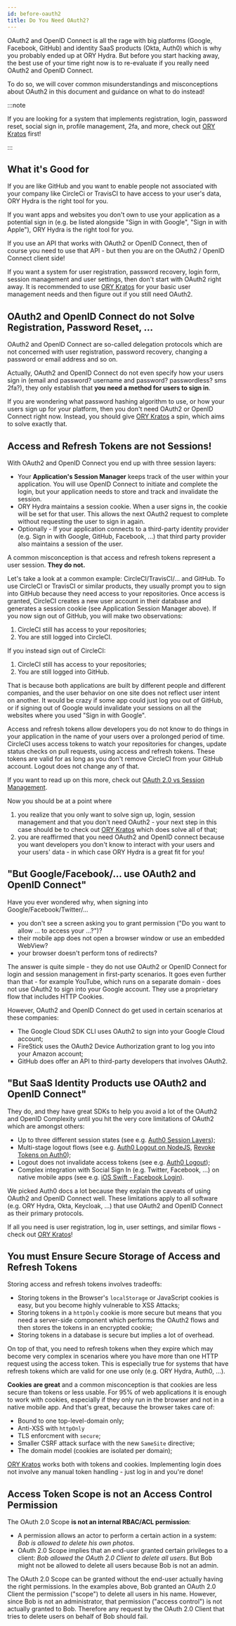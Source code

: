 ```yaml
---
id: before-oauth2
title: Do You Need OAuth2?
---
```


OAuth2 and OpenID Connect is all the rage with big platforms (Google, Facebook,
GitHub) and identity SaaS products (Okta, Auth0) which is why you probably ended
up at ORY Hydra. But before you start hacking away, the best use of your time
right now is to re-evaluate if you really need OAuth2 and OpenID Connect.

To do so, we will cover common misunderstandings and misconceptions about OAuth2
in this document and guidance on what to do instead!

:::note

If you are looking for a system that implements registration, login, password
reset, social sign in, profile management, 2fa, and more, check out
[ORY Kratos](https://www.ory.sh/kratos) first!

:::

## What it's Good for

If you are like GitHub and you want to enable people not associated with your
company like CircleCi or TravisCI to have access to your user's data, ORY Hydra
is the right tool for you.

If you want apps and websites you don't own to use your application as a
potential sign in (e.g. be listed alongside "Sign in with Google", "Sign in with
Apple"), ORY Hydra is the right tool for you.

If you use an API that works with OAuth2 or OpenID Connect, then of course you
need to use that API - but then you are on the OAuth2 / OpenID Connect client
side!

If you want a system for user registration, password recovery, login form,
session management and user settings, then don't start with OAuth2 right away.
It is recommended to use [ORY Kratos](https://www.ory.sh/kratos) for your basic
user management needs and then figure out if you still need OAuth2.

## OAuth2 and OpenID Connect do not Solve Registration, Password Reset, ...

OAuth2 and OpenID Connect are so-called delegation protocols which are not
concerned with user registration, password recovery, changing a password or
email address and so on.

Actually, OAuth2 and OpenID Connect do not even specify how your users sign in
(email and password? username and password? passwordless? sms 2fa?), they only
establish that **you need a method for users to sign in**.

If you are wondering what password hashing algorithm to use, or how your users
sign up for your platform, then you don't need OAuth2 or OpenID Connect right
now. Instead, you should give [ORY Kratos](https://www.ory.sh/kratos/) a spin,
which aims to solve exactly that.

## Access and Refresh Tokens are not Sessions!

With OAuth2 and OpenID Connect you end up with three session layers:

- Your **Application's Session Manager** keeps track of the user within your
  application. You will use OpenID Connect to initiate and complete the login,
  but your application needs to store and track and invalidate the session.
- ORY Hydra maintains a session cookie. When a user signs in, the cookie will be
  set for that user. This allows the next OAuth2 request to complete without
  requesting the user to sign in again.
- Optionally - If your application connects to a third-party identity provider
  (e.g. Sign in with Google, GitHub, Facebook, ...) that third party provider
  also maintains a session of the user.

A common misconception is that access and refresh tokens represent a user
session. **They do not.**

Let's take a look at a common example: CircleCI/TravisCI/... and GitHub. To use
CircleCI or TravisCI or similar products, they usually prompt you to sign into
GitHub because they need access to your repositories. Once access is granted,
CircleCI creates a new user account in their database and generates a session
cookie (see Application Session Manager above). If you now sign out of GitHub,
you will make two observations:

1. CircleCI still has access to your repositories;
2. You are still logged into CircleCI.

If you instead sign out of CircleCI:

1. CircleCI still has access to your repositories;
2. You are still logged into GitHub.

That is because both applications are built by different people and different
companies, and the user behavior on one site does not reflect user intent on
another. It would be crazy if some app could just log you out of GitHub, or if
signing out of Google would invalidate your sessions on all the websites where
you used "Sign in with Google".

Access and refresh tokens allow developers you do not know to do things in your
application in the name of your users over a prolonged period of time. CircleCI
uses access tokens to watch your repositories for changes, update status checks
on pull requests, using access and refresh tokens. These tokens are valid for as
long as you don't remove CircleCI from your GitHub account. Logout does not
change any of that.

If you want to read up on this more, check out
[OAuth 2.0 vs Session Management](https://dzone.com/articles/oauth-20-vs-session-management).

Now you should be at a point where

1. you realize that you only want to solve sign up, login, session management
   and that you don't need OAuth2 - your next step in this case should be to
   check out [ORY Kratos](https://www.ory.sh/kratos/) which does solve all of
   that;
2. you are reaffirmed that you need OAuth2 and OpenID connect because you want
   developers you don't know to interact with your users and your users' data -
   in which case ORY Hydra is a great fit for you!

## "But Google/Facebook/... use OAuth2 and OpenID Connect"

Have you ever wondered why, when signing into Google/Facebook/Twitter/...

- you don't see a screen asking you to grant permission ("Do you want to allow
  ... to access your ...?")?
- their mobile app does not open a browser window or use an embedded WebView?
- your browser doesn't perform tons of redirects?

The answer is quite simple - they do not use OAuth2 or OpenID Connect for login
and session management in first-party scenarios. It goes even further than
that - for example YouTube, which runs on a separate domain - does not use
OAuth2 to sign into your Google account. They use a proprietary flow that
includes HTTP Cookies.

However, OAuth2 and OpenID Connect do get used in certain scenarios at these
companies:

- The Google Cloud SDK CLI uses OAuth2 to sign into your Google Cloud account;
- FireStick uses the OAuth2 Device Authorization grant to log you into your
  Amazon account;
- GitHub does offer an API to third-party developers that involves OAuth2.

## "But SaaS Identity Products use OAuth2 and OpenID Connect"

They do, and they have great SDKs to help you avoid a lot of the OAuth2 and
OpenID Complexity until you hit the very core limitations of OAuth2 which are
amongst others:

- Up to three different session states (see e.g.
  [Auth0 Session Layers](https://auth0.com/docs/sessions/concepts/session-layers));
- Multi-stage logout flows (see e.g.
  [Auth0 Logout on NodeJS](https://auth0.com/docs/quickstart/webapp/nodejs),
  [Revoke Tokens on Auth0](https://auth0.com/docs/tokens/guides/revoke-tokens));
- Logout does not invalidate access tokens (see e.g.
  [Auth0 Logout](https://auth0.com/docs/logout));
- Complex integration with Social Sign In (e.g. Twitter, Facebook, ...) on
  native mobile apps (see e.g.
  [iOS Swift - Facebook Login](https://auth0.com/docs/quickstart/native/ios-swift-facebook-login#before-you-start)).

We picked Auth0 docs a lot because they explain the caveats of using OAuth2 and
OpenID Connect well. These limitations apply to all software (e.g. ORY Hydra,
Okta, Keycloak, ...) that use OAuth2 and OpenID Connect as their primary
protocols.

If all you need is user registration, log in, user settings, and similar flows -
check out [ORY Kratos](https://www.ory.sh/kratos/)!

## You must Ensure Secure Storage of Access and Refresh Tokens

Storing access and refresh tokens involves tradeoffs:

- Storing tokens in the Browser's `localStorage` or JavaScript cookies is easy,
  but you become highly vulnerable to XSS Attacks;
- Storing tokens in a `httpOnly` cookie is more secure but means that you need a
  server-side component which performs the OAuth2 flows and then stores the
  tokens in an encrypted cookie;
- Storing tokens in a database is secure but implies a lot of overhead.

On top of that, you need to refresh tokens when they expire which may become
very complex in scenarios where you have more than one HTTP request using the
access token. This is especially true for systems that have refresh tokens which
are valid for one use only (e.g. ORY Hydra, Auth0, ...).

**Cookies are great** and a common misconception is that cookies are less secure
than tokens or less usable. For 95% of web applications it is enough to work
with cookies, especially if they only run in the browser and not in a native
mobile app. And that's great, because the browser takes care of:

- Bound to one top-level-domain only;
- Anti-XSS with `httpOnly`
- TLS enforcment with `secure`;
- Smaller CSRF attack surface with the new `SameSite` directive;
- The domain model (cookies are isolated per domain);

[ORY Kratos](https://www.ory.sh/kratos/) works both with tokens and cookies.
Implementing login does not involve any manual token handling - just log in and
you're done!

## Access Token Scope is not an Access Control Permission

The OAuth 2.0 Scope **is not an internal RBAC/ACL permission**:

- A permission allows an actor to perform a certain action in a system: _Bob is
  allowed to delete his own photos_.
- OAuth 2.0 Scope implies that an end-user granted certain privileges to a
  client: _Bob allowed the OAuth 2.0 Client to delete all users_. But Bob might
  not be allowed to delete all users because Bob is not an admin.

The OAuth 2.0 Scope can be granted without the end-user actually having the
right permissions. In the examples above, Bob granted an OAuth 2.0 Client the
permission ("scope") to delete all users in his name. However, since Bob is not
an administrator, that permission ("access control") is not actually granted to
Bob. Therefore any request by the OAuth 2.0 Client that tries to delete users on
behalf of Bob should fail.

